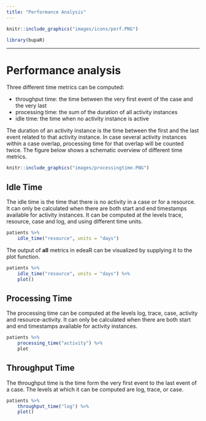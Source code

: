 ```yaml
---
title: "Performance Analysis"
---
```




```r
knitr::include_graphics("images/icons/perf.PNG")
```

```r
library(bupaR)
```

***

# Performance analysis

Three different time metrics can be computed:

*	throughput time: the time between the very first event of the case and the very last
*	processing time: the sum of the duration of all activity instances
*	idle time: the time when no activity instance is active

The duration of an activity instance is the time between the first and the last event related to that activity instance. In case several activity instances within a case overlap, processing time for that overlap will be counted twice. The figure below shows a schematic overview of different time metrics. 

```r
knitr::include_graphics("images/processingtime.PNG")
```





## Idle Time

The idle time is the time that there is no activity in a case or for a resource. It can only be calculated when there are both start and end timestamps available for activity instances. It can be computed at the levels trace, resource, case and log, and using different time units.

```r
patients %>%
	idle_time("resource", units = "days")
```

The output of __all__ metrics in edeaR can be visualized by supplying it to the plot function.

```r
patients %>%
	idle_time("resource", units = "days") %>%
	plot()
```

## Processing Time

The processing time can be computed at the levels log, trace, case, activity and resource-activity. It can only be calculated when there are both start and end timestamps available for activity instances.

```r
patients %>% 
	processing_time("activity") %>%
	plot
```

## Throughput Time

The throughput time is the time form the very first event to the last event of a case. The levels at which it can be computed are log, trace, or case.

```r
patients %>%
	throughput_time("log") %>%
	plot()
```